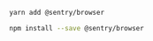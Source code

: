 ```bash {tabTitle:yarn}
yarn add @sentry/browser
```

```bash {tabTitle:npm}
npm install --save @sentry/browser
```

